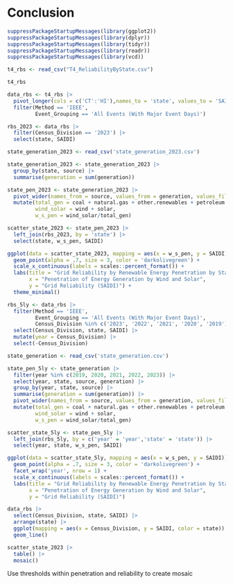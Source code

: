 # Conclusion


```r
suppressPackageStartupMessages(library(ggplot2))
suppressPackageStartupMessages(library(dplyr))
suppressPackageStartupMessages(library(tidyr))
suppressPackageStartupMessages(library(readr))
suppressPackageStartupMessages(library(vcd))
```



```r
t4_rbs <- read_csv("T4_ReliabilityByState.csv")

t4_rbs

data_rbs <- t4_rbs |>
  pivot_longer(cols = c('CT':'HI'),names_to = 'state', values_to = 'SAIDI') |>
  filter(Method == 'IEEE',
         Event_Grouping == 'All Events (With Major Event Days)')
```





```r
rbs_2023 <- data_rbs |>
  filter(Census_Division == '2023') |>
  select(state, SAIDI)
```




```r
state_generation_2023 <- read_csv('state_generation_2023.csv')

state_generation_2023 <- state_generation_2023 |>
  group_by(state, source) |>
  summarise(generation = sum(generation))
```


```r
state_pen_2023 <- state_generation_2023 |>
  pivot_wider(names_from = source, values_from = generation, values_fill = 0) |>
  mutate(total_gen = coal + natural.gas + other.renewables + petroleum.and.other + solar + wind + nuclear,
         wind_solar = wind + solar,
         w_s_pen = wind_solar/total_gen)
```



```r
scatter_state_2023 <- state_pen_2023 |>
  left_join(rbs_2023, by = 'state') |>
  select(state, w_s_pen, SAIDI)

ggplot(data = scatter_state_2023, mapping = aes(x = w_s_pen, y = SAIDI)) +
  geom_point(alpha = .7, size = 3, color = 'darkolivegreen') +
  scale_x_continuous(labels = scales::percent_format()) +
  labs(title = "Grid Reliability by Renewable Energy Penetration by State (2023)",
       x = "Penetration of Energy Generation by Wind and Solar",
       y = "Grid Reliability (SAIDI)") +
  theme_minimal()
```



```r
rbs_5ly <- data_rbs |>
  filter(Method == 'IEEE',
         Event_Grouping == 'All Events (With Major Event Days)',
         Census_Division %in% c('2023', '2022', '2021', '2020', '2019')) |>
  select(Census_Division, state, SAIDI) |>
  mutate(year = Census_Division) |>
  select(-Census_Division)
```



```r
state_generation <- read_csv('state_generation.csv')

state_pen_5ly <- state_generation |>
  filter(year %in% c(2019, 2020, 2021, 2022, 2023)) |>
  select(year, state, source, generation) |>
  group_by(year, state, source) |>
  summarise(generation = sum(generation)) |>
  pivot_wider(names_from = source, values_from = generation, values_fill= 0) |>
  mutate(total_gen = coal + natural.gas + other.renewables + petroleum.and.other + solar + wind + nuclear,
         wind_solar = wind + solar,
         w_s_pen = wind_solar/total_gen)
```


```r
scatter_state_5ly <- state_pen_5ly |>
  left_join(rbs_5ly, by = c('year' = 'year','state' = 'state')) |>
  select(year, state, w_s_pen, SAIDI)

ggplot(data = scatter_state_5ly, mapping = aes(x = w_s_pen, y = SAIDI)) +
  geom_point(alpha = .7, size = 3, color = 'darkolivegreen') +
  facet_wrap('year', nrow = 1) +
  scale_x_continuous(labels = scales::percent_format()) +
  labs(title = "Grid Reliability by Renewable Energy Penetration by State (2019-2023)",
       x = "Penetration of Energy Generation by Wind and Solar",
       y = "Grid Reliability (SAIDI)")
```



```r
data_rbs |>
  select(Census_Division, state, SAIDI) |>
  arrange(state) |>
  ggplot(mapping = aes(x = Census_Division, y = SAIDI, color = state)) +
  geom_line()
```


```r
scatter_state_2023 |>
  table() |>
  mosaic()
```


Use thresholds within penetration and reliability to create mosaic

